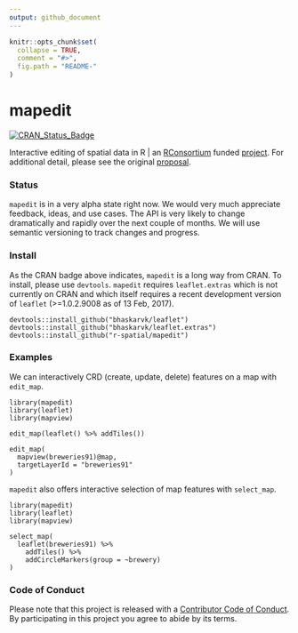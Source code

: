 ```yaml
---
output: github_document
---
```


<!-- README.md is generated from README.Rmd. Please edit that file -->

```r
knitr::opts_chunk$set(
  collapse = TRUE,
  comment = "#>",
  fig.path = "README-"
)
```

# mapedit

[![CRAN_Status_Badge](http://www.r-pkg.org/badges/version/mapedit)](https://cran.r-project.org/package=mapedit)

Interactive editing of spatial data in R | an [RConsortium](https://www.r-consortium.org/) funded [project](https://www.r-consortium.org/projects/awarded-projects).  For additional detail, please see the original [proposal](https://github.com/environmentalinformatics-marburg/mapview_toolchain/blob/master/mapview_interactive_data_manipulation.Rmd).

### Status

`mapedit` is in a very alpha state right now.  We would very much appreciate feedback, ideas, and use cases.  The API is very likely to change dramatically and rapidly over the next couple of months.  We will use semantic versioning to track changes and progress.

### Install

As the CRAN badge above indicates, `mapedit` is a long way from CRAN.  To install, please use `devtools`. `mapedit` requires `leaflet.extras` which is not currently on CRAN and which itself requires a recent development version of `leaflet` (>=1.0.2.9008 as of 13 Feb, 2017).

```
devtools::install_github("bhaskarvk/leaflet")
devtools::install_github("bhaskarvk/leaflet.extras")
devtools::install_github("r-spatial/mapedit")
```

### Examples

We can interactively CRD (create, update, delete) features on a map with `edit_map`.

```
library(mapedit)
library(leaflet)
library(mapview)

edit_map(leaflet() %>% addTiles())

edit_map(
  mapview(breweries91)@map,
  targetLayerId = "breweries91"
)
```

`mapedit` also offers interactive selection of map features with `select_map`.

```
library(mapedit)
library(leaflet)
library(mapview)

select_map(
  leaflet(breweries91) %>%
    addTiles() %>%
    addCircleMarkers(group = ~brewery)
)
```

### Code of Conduct

Please note that this project is released with a [Contributor Code of Conduct](CONDUCT.md). By participating in this project you agree to abide by its terms.
